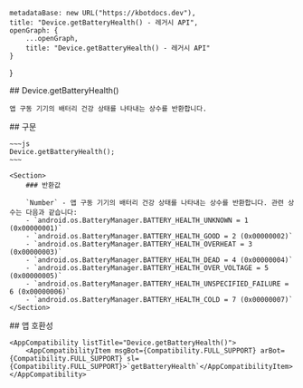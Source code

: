 
    metadataBase: new URL("https://kbotdocs.dev"),
    title: "Device.getBatteryHealth() - 레거시 API",
    openGraph: {
        ...openGraph,
        title: "Device.getBatteryHealth() - 레거시 API"
    }
}

<Section>
    ## Device.getBatteryHealth()

    앱 구동 기기의 배터리 건강 상태를 나타내는 상수를 반환합니다.
</Section>
<Section>
    ## 구문

    ~~~js
    Device.getBatteryHealth();
    ~~~

    <Section>
        ### 반환값

        `Number` - 앱 구동 기기의 배터리 건강 상태를 나타내는 상수를 반환합니다. 관련 상수는 다음과 같습니다:
        - `android.os.BatteryManager.BATTERY_HEALTH_UNKNOWN = 1 (0x00000001)`
        - `android.os.BatteryManager.BATTERY_HEALTH_GOOD = 2 (0x00000002)`
        - `android.os.BatteryManager.BATTERY_HEALTH_OVERHEAT = 3 (0x00000003)`
        - `android.os.BatteryManager.BATTERY_HEALTH_DEAD = 4 (0x00000004)`
        - `android.os.BatteryManager.BATTERY_HEALTH_OVER_VOLTAGE = 5 (0x00000005)`
        - `android.os.BatteryManager.BATTERY_HEALTH_UNSPECIFIED_FAILURE = 6 (0x00000006)`
        - `android.os.BatteryManager.BATTERY_HEALTH_COLD = 7 (0x00000007)`
    </Section>
</Section>
<Section>
    ## 앱 호환성

    <AppCompatibility listTitle="Device.getBatteryHealth()">
        <AppCompatibilityItem msgBot={Compatibility.FULL_SUPPORT} arBot={Compatibility.FULL_SUPPORT} sl={Compatibility.FULL_SUPPORT}>`getBatteryHealth`</AppCompatibilityItem>
    </AppCompatibility>
</Section>